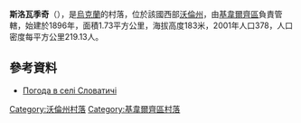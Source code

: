{{coord|50|58|36|N|25|26|21|E|scale:30000|display=title}}

'''斯洛瓦季奇'''（{{lang-uk|Словатичі}}），是[[烏克蘭|烏克蘭]]的村落，位於該國西部[[沃倫州|沃倫州]]，由[[基韋爾齊區|基韋爾齊區]]負責管轄，始建於1896年，面積1.73平方公里，海拔高度183米，2001年人口378，人口密度每平方公里219.13人。

==參考資料==
* [http://weather.in.ua/ua/volynskaja/24202 Погода в селі Словатичі] {{Wayback|url=http://weather.in.ua/ua/volynskaja/24202 |date=20111219102600 }}

[[Category:沃倫州村落|Category:沃倫州村落]]
[[Category:基韋爾齊區村落|Category:基韋爾齊區村落]]


{{Volyn-geo-stub}}